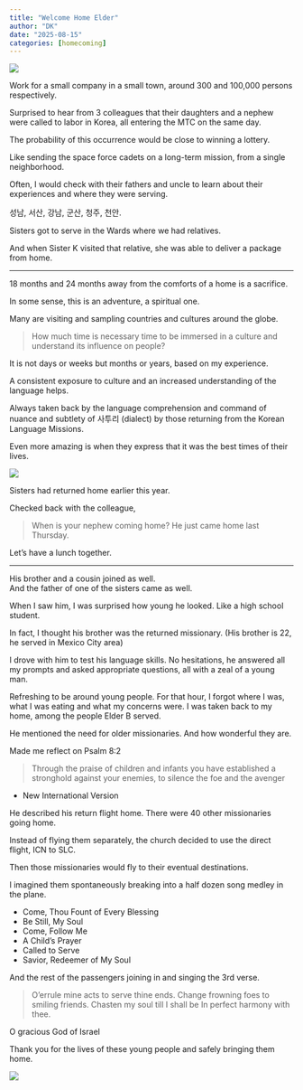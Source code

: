 ```yaml
---
title: "Welcome Home Elder"
author: "DK"
date: "2025-08-15"
categories: [homecoming]
---
```


![](images/IMG_5601-EDIT-EFFECTS.jpg)

Work for a small company in a small town, around 300 and 100,000 persons respectively.

Surprised to hear from 3 colleagues that their daughters and a nephew were called to labor in Korea, all entering the MTC on the same day.

The probability of this occurrence would be close to winning a lottery.

Like sending the space force cadets on a long-term mission, from a single neighborhood.

Often, I would check with their fathers and uncle to learn about their experiences and where they were serving.

성남, 서산, 강남, 군산, 청주, 천안.

Sisters got to serve in the Wards where we had relatives.

And when Sister K visited that relative, she was able to deliver a package from home.

------------------------------------------------------------------------

18 months and 24 months away from the comforts of a home is a sacrifice.

In some sense, this is an adventure, a spiritual one.

Many are visiting and sampling countries and cultures around the globe.

> How much time is necessary time to be immersed in a culture and understand its influence on people?

It is not days or weeks but months or years, based on my experience.

A consistent exposure to culture and an increased understanding of the language helps.

Always taken back by the language comprehension and command of nuance and subtlety of 사투리 (dialect) by those returning from the Korean Language Missions.

Even more amazing is when they express that it was the best times of their lives.

![](images/20250717_152018-EDIT (1).jpg)

Sisters had returned home earlier this year.

Checked back with the colleague,

> When is your nephew coming home? 
> He just came home last Thursday.

Let's have a lunch together.

------------------------------------------------------------------------

His brother and a cousin joined as well.\
And the father of one of the sisters came as well.

When I saw him, I was surprised how young he looked. 
Like a high school student. 

In fact, I thought his brother was the returned missionary. 
(His brother is 22, he served in Mexico City area)

I drove with him to test his language skills. 
No hesitations, he answered all my prompts and asked appropriate questions, all with a zeal of a young man.

Refreshing to be around young people. 
For that hour, I forgot where I was, what I was eating and what my concerns were. 
I was taken back to my home, among the people Elder B served.

He mentioned the need for older missionaries. 
And how wonderful they are. 

Made me reflect on Psalm 8:2

> Through the praise of children and infants you have established a stronghold against your enemies, to silence the foe and the avenger

-   New International Version

He described his return flight home. There were 40 other missionaries going home.

Instead of flying them separately, the church decided to use the direct flight, ICN to SLC.

Then those missionaries would fly to their eventual destinations.

I imagined them spontaneously breaking into a half dozen song medley in the plane.

-   Come, Thou Fount of Every Blessing
-   Be Still, My Soul
-   Come, Follow Me
-   A Child’s Prayer
-   Called to Serve
-   Savior, Redeemer of My Soul

And the rest of the passengers joining in and singing the 3rd verse.

> O’errule mine acts to serve thine ends. Change frowning foes to smiling friends. Chasten my soul till I shall be In perfect harmony with thee.

O gracious God of Israel

Thank you for the lives of these young people and safely bringing them home.

![](images/20250809_195149.jpg)

